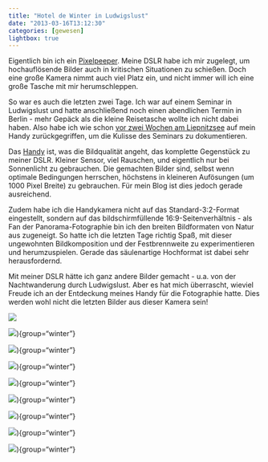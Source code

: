 ```yaml
---
title: "Hotel de Winter in Ludwigslust"
date: "2013-03-16T13:12:30"
categories: [gewesen]
lightbox: true
---
```


Eigentlich bin ich ein [Pixelpeeper](http://en.wiktionary.org/wiki/pixel_peeper). Meine DSLR habe ich mir zugelegt, um hochauflösende Bilder auch in kritischen Situationen zu schießen. Doch eine große Kamera nimmt auch viel Platz ein, und nicht immer will ich eine große Tasche mit mir herumschleppen.

So war es auch die letzten zwei Tage. Ich war auf einem Seminar in Ludwigslust und hatte anschließend noch einen abendlichen Termin in Berlin - mehr Gepäck als die kleine Reisetasche wollte ich nicht dabei haben. Also habe ich wie schon [vor zwei Wochen am Liepnitzsee](/2013/03/03/liepnitzsee/) auf mein Handy zurückgegriffen, um die Kulisse des Seminars zu dokumentieren.

Das [Handy](/blog/?s=milestone) ist, was die Bildqualität angeht, das komplette Gegenstück zu meiner DSLR. Kleiner Sensor, viel Rauschen, und eigentlich nur bei Sonnenlicht zu gebrauchen. Die gemachten Bilder sind, selbst wenn optimale Bedingungen herrschen, höchstens in kleineren Aufösungen (um 1000 Pixel Breite) zu gebrauchen. Für mein Blog ist dies jedoch gerade ausreichend.

Zudem habe ich die Handykamera nicht auf das Standard-3:2-Format eingestellt, sondern auf das bildschirmfüllende 16:9-Seitenverhältnis - als Fan der Panorama-Fotographie bin ich den breiten Bildformaten von Natur aus zugeneigt. So hatte ich die letzten Tage richtig Spaß, mit dieser ungewohnten Bildkomposition und der Festbrennweite zu experimentieren und herumzuspielen. Gerade das säulenartige Hochformat ist dabei sehr herausfordernd.

Mit meiner DSLR hätte ich ganz andere Bilder gemacht - u.a. von der Nachtwanderung durch Ludwigslust. Aber es hat mich überrascht, wieviel Freude ich an der Entdeckung meines Handy für die Fotographie hatte. Dies werden wohl nicht die letzten Bilder aus dieser Kamera sein!

::: {layout="[[1,1,1],[1,1,1],[1,1,1]]"}
![](IMG_20130314_170126-3.jpg){group="winter"}

![](IMG_20130314_170820-3.jpg)){group="winter"}

![](IMG_20130314_173501-3.jpg)){group="winter"}

![](IMG_20130314_165120-3.jpg)){group="winter"}

![](IMG_20130314_173445-3.jpg)){group="winter"}

![](IMG_20130314_173526-3.jpg)){group="winter"}

![](IMG_20130314_173547-3.jpg)){group="winter"}

![](IMG_20130315_134307-3.jpg)){group="winter"}

![](IMG_20130315_154430-3.jpg)){group="winter"}
:::
